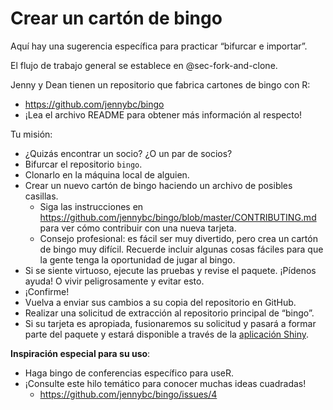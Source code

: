 # Crear un cartón de bingo {#sec-bingo}

Aquí hay una sugerencia específica para practicar "bifurcar e importar".

El flujo de trabajo general se establece en @sec-fork-and-clone.

Jenny y Dean tienen un repositorio que fabrica cartones de bingo con R:

-   <https://github.com/jennybc/bingo>
-   ¡Lea el archivo README para obtener más información al respecto!

Tu misión:

-   ¿Quizás encontrar un socio? ¿O un par de socios?
-   Bifurcar el repositorio `bingo`.
-   Clonarlo en la máquina local de alguien.
-   Crear un nuevo cartón de bingo haciendo un archivo de posibles casillas.
    -   Siga las instrucciones en <https://github.com/jennybc/bingo/blob/master/CONTRIBUTING.md> para ver cómo contribuir con una nueva tarjeta.
    -   Consejo profesional: es fácil ser muy divertido, pero crea un cartón de bingo muy difícil. Recuerde incluir algunas cosas fáciles para que la gente tenga la oportunidad de jugar al bingo.
-   Si se siente virtuoso, ejecute las pruebas y revise el paquete. ¡Pídenos ayuda! O vivir peligrosamente y evitar esto.
-   ¡Confirme!
-   Vuelva a enviar sus cambios a su copia del repositorio en GitHub.
-   Realizar una solicitud de extracción al repositorio principal de "bingo".
-   Si su tarjeta es apropiada, fusionaremos su solicitud y pasará a formar parte del paquete y estará disponible a través de la [aplicación Shiny](http://daattali.com/shiny/bingo/).

**Inspiración especial para su uso**:

-   Haga bingo de conferencias específico para useR.
-   ¡Consulte este hilo temático para conocer muchas ideas cuadradas!
    -   <https://github.com/jennybc/bingo/issues/4>
